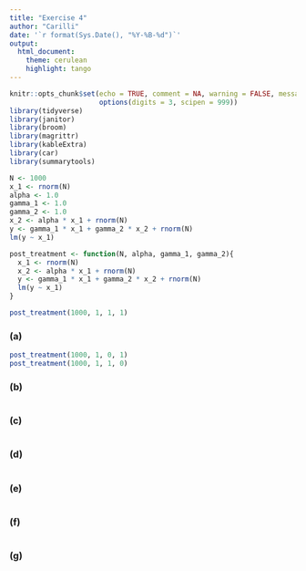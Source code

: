 ```yaml
---
title: "Exercise 4"
author: "Carilli"
date: '`r format(Sys.Date(), "%Y-%B-%d")`'
output: 
  html_document:
    theme: cerulean
    highlight: tango
---
```


```r
knitr::opts_chunk$set(echo = TRUE, comment = NA, warning = FALSE, message = FALSE,
                      options(digits = 3, scipen = 999))
library(tidyverse)
library(janitor)
library(broom)
library(magrittr)
library(kableExtra)
library(car)
library(summarytools)
```

```r
N <- 1000
x_1 <- rnorm(N)
alpha <- 1.0
gamma_1 <- 1.0
gamma_2 <- 1.0
x_2 <- alpha * x_1 + rnorm(N)
y <- gamma_1 * x_1 + gamma_2 * x_2 + rnorm(N)
lm(y ~ x_1)
```


```r
post_treatment <- function(N, alpha, gamma_1, gamma_2){
  x_1 <- rnorm(N)
  x_2 <- alpha * x_1 + rnorm(N)
  y <- gamma_1 * x_1 + gamma_2 * x_2 + rnorm(N)
  lm(y ~ x_1)
}
```

```r
post_treatment(1000, 1, 1, 1)
```


### (a)

```r
post_treatment(1000, 1, 0, 1)
post_treatment(1000, 1, 1, 0)

```

### (b)

```r

```


### (c)

```r

  
```

### (d)

```r

```

### (e)

```r

```

### (f)

```r

```

### (g)

```r

```

